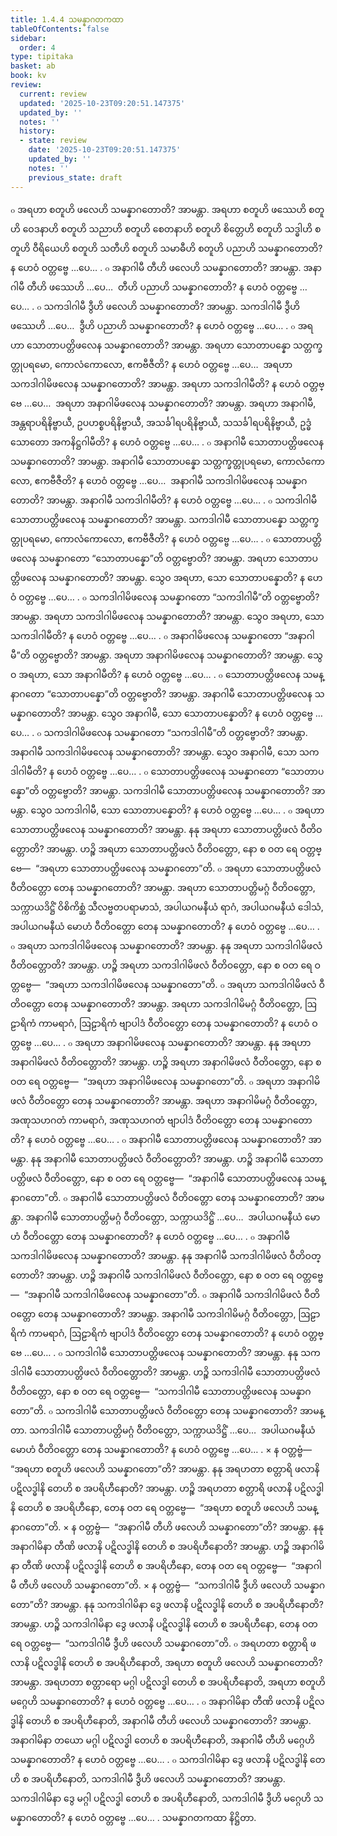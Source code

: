 ```yaml
---
title: 1.4.4 သမန္နာဂတကထာ
tableOfContents: false
sidebar:
  order: 4
type: tipitaka
basket: ab
book: kv
review:
  current: review
  updated: '2025-10-23T09:20:51.147375'
  updated_by: ''
  notes: ''
  history:
  - state: review
    date: '2025-10-23T09:20:51.147375'
    updated_by: ''
    notes: ''
    previous_state: draft
---
```



<ReviewStatus review={frontmatter.review} showDetails={true} />

<HypothesisAnnotation frontmatter={frontmatter} />

<DynamicBreadcrumb />

<Division number="393" book="kv" e="ch" v="32" p="207">

<Paragraph number="1327" book="kv">
๐ အရဟာ စတူဟိ ဖလေဟိ သမန္နာဂတောတိ? အာမန္တာ. အရဟာ စတူဟိ ဖဿေဟိ စတူဟိ ဝေဒနာဟိ စတူဟိ သညာဟိ စတူဟိ စေတနာဟိ စတူဟိ စိတ္တေဟိ စတူဟိ သဒ္ဓါဟိ စတူဟိ ဝီရိယေဟိ စတူဟိ သတီဟိ စတူဟိ သမာဓီဟိ စတူဟိ ပညာဟိ သမန္နာဂတောတိ? န ဟေဝံ ဝတ္တဗ္ဗေ …ပေ… .
</Paragraph>

<Paragraph number="1328" book="kv">
๐ အနာဂါမီ တီဟိ ဖလေဟိ သမန္နာဂတောတိ? အာမန္တာ. အနာဂါမီ တီဟိ ဖဿေဟိ …ပေ…  တီဟိ ပညာဟိ သမန္နာဂတောတိ? န ဟေဝံ ဝတ္တဗ္ဗေ …ပေ… .
</Paragraph>

<Paragraph number="1329" book="kv">
๐ သကဒါဂါမီ ဒွီဟိ ဖလေဟိ သမန္နာဂတောတိ? အာမန္တာ. သကဒါဂါမီ ဒွီဟိ ဖဿေဟိ …ပေ…  ဒွီဟိ ပညာဟိ သမန္နာဂတောတိ? န ဟေဝံ ဝတ္တဗ္ဗေ …ပေ… .
</Paragraph>

<Paragraph number="1330" book="kv">
๐ အရဟာ သောတာပတ္တိဖလေန သမန္နာဂတောတိ? အာမန္တာ. အရဟာ သောတာပန္နော သတ္တက္ခတ္တုပရမော, ကောလံကောလော, ဧကဗီဇီတိ? န ဟေဝံ ဝတ္တဗ္ဗေ …ပေ…  အရဟာ သကဒါဂါမိဖလေန သမန္နာဂတောတိ? အာမန္တာ. အရဟာ သကဒါဂါမီတိ? န ဟေဝံ ဝတ္တဗ္ဗေ …ပေ…  အရဟာ အနာဂါမိဖလေန သမန္နာဂတောတိ? အာမန္တာ. အရဟာ အနာဂါမီ, အန္တရာပရိနိဗ္ဗာယီ, ဥပဟစ္စပရိနိဗ္ဗာယီ, အသင်္ခါရပရိနိဗ္ဗာယီ, သသင်္ခါရပရိနိဗ္ဗာယီ, ဥဒ္ဓံသောတော အကနိဋ္ဌဂါမီတိ? န ဟေဝံ ဝတ္တဗ္ဗေ …ပေ… .
</Paragraph>

<Paragraph number="1331" book="kv">
๐ အနာဂါမီ သောတာပတ္တိဖလေန သမန္နာဂတောတိ? အာမန္တာ. အနာဂါမီ သောတာပန္နော သတ္တက္ခတ္တုပရမော, ကောလံကောလော, ဧကဗီဇီတိ? န ဟေဝံ ဝတ္တဗ္ဗေ …ပေ…  အနာဂါမီ သကဒါဂါမိဖလေန သမန္နာဂတောတိ? အာမန္တာ. အနာဂါမီ သကဒါဂါမီတိ? န ဟေဝံ ဝတ္တဗ္ဗေ …ပေ… .
</Paragraph>

<Paragraph number="1332" book="kv">
๐ သကဒါဂါမီ သောတာပတ္တိဖလေန သမန္နာဂတောတိ? အာမန္တာ. သကဒါဂါမီ သောတာပန္နော သတ္တက္ခတ္တုပရမော, ကောလံကောလော, ဧကဗီဇီတိ? န ဟေဝံ ဝတ္တဗ္ဗေ …ပေ… .
</Paragraph>

</Division>
<Division number="394" book="kv" e="ch" v="32" p="208">

<Paragraph number="1333" book="kv">
๐ သောတာပတ္တိဖလေန သမန္နာဂတော “သောတာပန္နော”တိ ဝတ္တဗ္ဗောတိ? အာမန္တာ. အရဟာ သောတာပတ္တိဖလေန သမန္နာဂတောတိ? အာမန္တာ. သွေဝ အရဟာ, သော သောတာပန္နောတိ? န ဟေဝံ ဝတ္တဗ္ဗေ …ပေ… .
</Paragraph>

<Paragraph number="1334" book="kv">
๐ သကဒါဂါမိဖလေန သမန္နာဂတော “သကဒါဂါမီ”တိ ဝတ္တဗ္ဗောတိ? အာမန္တာ. အရဟာ သကဒါဂါမိဖလေန သမန္နာဂတောတိ? အာမန္တာ. သွေဝ အရဟာ, သော သကဒါဂါမီတိ? န ဟေဝံ ဝတ္တဗ္ဗေ …ပေ… .
</Paragraph>

<Paragraph number="1335" book="kv">
๐ အနာဂါမိဖလေန သမန္နာဂတော “အနာဂါမီ”တိ ဝတ္တဗ္ဗောတိ? အာမန္တာ. အရဟာ အနာဂါမိဖလေန သမန္နာဂတောတိ? အာမန္တာ. သွေဝ အရဟာ, သော အနာဂါမီတိ? န ဟေဝံ ဝတ္တဗ္ဗေ …ပေ… .
</Paragraph>

<Paragraph number="1336" book="kv">
๐ သောတာပတ္တိဖလေန သမန္နာဂတော “သောတာပန္နော”တိ ဝတ္တဗ္ဗောတိ? အာမန္တာ. အနာဂါမီ သောတာပတ္တိဖလေန သမန္နာဂတောတိ? အာမန္တာ. သွေဝ အနာဂါမီ, သော သောတာပန္နောတိ? န ဟေဝံ ဝတ္တဗ္ဗေ …ပေ… .
</Paragraph>

<Paragraph number="1337" book="kv">
๐ သကဒါဂါမိဖလေန သမန္နာဂတော “သကဒါဂါမီ”တိ ဝတ္တဗ္ဗောတိ? အာမန္တာ. အနာဂါမီ သကဒါဂါမိဖလေန သမန္နာဂတောတိ? အာမန္တာ. သွေဝ အနာဂါမီ, သော သကဒါဂါမီတိ? န ဟေဝံ ဝတ္တဗ္ဗေ …ပေ… .
</Paragraph>

<Paragraph number="1338" book="kv">
๐ သောတာပတ္တိဖလေန သမန္နာဂတော “သောတာပန္နော”တိ ဝတ္တဗ္ဗောတိ? အာမန္တာ. သကဒါဂါမီ သောတာပတ္တိဖလေန သမန္နာဂတောတိ? အာမန္တာ. သွေဝ သကဒါဂါမီ, သော သောတာပန္နောတိ? န ဟေဝံ ဝတ္တဗ္ဗေ …ပေ… .
</Paragraph>

</Division>
<Division number="395" book="kv" e="ch" v="32" p="208">

<Paragraph number="1339" book="kv">
๐ အရဟာ သောတာပတ္တိဖလေန သမန္နာဂတောတိ? အာမန္တာ. နနု အရဟာ သောတာပတ္တိဖလံ ဝီတိဝတ္တောတိ? အာမန္တာ. ဟဉ္စိ အရဟာ သောတာပတ္တိဖလံ ဝီတိဝတ္တော, နော စ ဝတ ရေ ဝတ္တဗ္ဗေ—  “အရဟာ သောတာပတ္တိဖလေန သမန္နာဂတော”တိ.
</Paragraph>

<Paragraph number="1340" book="kv">
๐ အရဟာ သောတာပတ္တိဖလံ ဝီတိဝတ္တော တေန သမန္နာဂတောတိ? အာမန္တာ. အရဟာ သောတာပတ္တိမဂ္ဂံ ဝီတိဝတ္တော, သက္ကာယဒိဋ္ဌိံ ဝိစိကိစ္ဆံ သီလဗ္ဗတပရာမာသံ, အပါယဂမနီယံ ရာဂံ, အပါယဂမနီယံ ဒေါသံ, အပါယဂမနီယံ မောဟံ ဝီတိဝတ္တော တေန သမန္နာဂတောတိ? န ဟေဝံ ဝတ္တဗ္ဗေ …ပေ… .
</Paragraph>

<Paragraph number="1341" book="kv">
๐ အရဟာ သကဒါဂါမိဖလေန သမန္နာဂတောတိ? အာမန္တာ. နနု အရဟာ သကဒါဂါမိဖလံ ဝီတိဝတ္တောတိ? အာမန္တာ. ဟဉ္စိ အရဟာ သကဒါဂါမိဖလံ ဝီတိဝတ္တော, နော စ ဝတ ရေ ဝတ္တဗ္ဗေ—  “အရဟာ သကဒါဂါမိဖလေန သမန္နာဂတော”တိ.
</Paragraph>

<Paragraph number="1342" book="kv">
๐ အရဟာ သကဒါဂါမိဖလံ ဝီတိဝတ္တော တေန သမန္နာဂတောတိ? အာမန္တာ. အရဟာ သကဒါဂါမိမဂ္ဂံ ဝီတိဝတ္တော, ဩဠာရိကံ ကာမရာဂံ, ဩဠာရိကံ ဗျာပါဒံ ဝီတိဝတ္တော တေန သမန္နာဂတောတိ? န ဟေဝံ ဝတ္တဗ္ဗေ …ပေ… .
</Paragraph>

<Paragraph number="1343" book="kv">
๐ အရဟာ အနာဂါမိဖလေန သမန္နာဂတောတိ? အာမန္တာ. နနု အရဟာ အနာဂါမိဖလံ ဝီတိဝတ္တောတိ? အာမန္တာ. ဟဉ္စိ အရဟာ အနာဂါမိဖလံ ဝီတိဝတ္တော, နော စ ဝတ ရေ ဝတ္တဗ္ဗေ—  “အရဟာ အနာဂါမိဖလေန သမန္နာဂတော”တိ.
</Paragraph>

<Paragraph number="1344" book="kv">
๐ အရဟာ အနာဂါမိဖလံ ဝီတိဝတ္တော တေန သမန္နာဂတောတိ? အာမန္တာ. အရဟာ အနာဂါမိမဂ္ဂံ ဝီတိဝတ္တော, အဏုသဟဂတံ ကာမရာဂံ, အဏုသဟဂတံ ဗျာပါဒံ ဝီတိဝတ္တော တေန သမန္နာဂတောတိ? န ဟေဝံ ဝတ္တဗ္ဗေ …ပေ… .
</Paragraph>

<Paragraph number="1345" book="kv">
๐ အနာဂါမီ သောတာပတ္တိဖလေန သမန္နာဂတောတိ? အာမန္တာ. နနု အနာဂါမီ သောတာပတ္တိဖလံ ဝီတိဝတ္တောတိ? အာမန္တာ. ဟဉ္စိ အနာဂါမီ သောတာပတ္တိဖလံ ဝီတိဝတ္တော, နော စ ဝတ ရေ ဝတ္တဗ္ဗေ—  “အနာဂါမီ သောတာပတ္တိဖလေန သမန္နာဂတော”တိ.
</Paragraph>

<Paragraph number="1346" book="kv">
๐ အနာဂါမီ သောတာပတ္တိဖလံ ဝီတိဝတ္တော တေန သမန္နာဂတောတိ? အာမန္တာ. အနာဂါမီ သောတာပတ္တိမဂ္ဂံ ဝီတိဝတ္တော, သက္ကာယဒိဋ္ဌိံ …ပေ…  အပါယဂမနီယံ မောဟံ ဝီတိဝတ္တော တေန သမန္နာဂတောတိ? န ဟေဝံ ဝတ္တဗ္ဗေ …ပေ… .
</Paragraph>

<Paragraph number="1347" book="kv">
๐ အနာဂါမီ သကဒါဂါမိဖလေန သမန္နာဂတောတိ? အာမန္တာ. နနု အနာဂါမီ သကဒါဂါမိဖလံ ဝီတိဝတ္တောတိ? အာမန္တာ. ဟဉ္စိ အနာဂါမီ သကဒါဂါမိဖလံ ဝီတိဝတ္တော, နော စ ဝတ ရေ ဝတ္တဗ္ဗေ—  “အနာဂါမီ သကဒါဂါမိဖလေန သမန္နာဂတော”တိ.
</Paragraph>

<Paragraph number="1348" book="kv">
๐ အနာဂါမီ သကဒါဂါမိဖလံ ဝီတိဝတ္တော တေန သမန္နာဂတောတိ? အာမန္တာ. အနာဂါမီ သကဒါဂါမိမဂ္ဂံ ဝီတိဝတ္တော, ဩဠာရိကံ ကာမရာဂံ, ဩဠာရိကံ ဗျာပါဒံ ဝီတိဝတ္တော တေန သမန္နာဂတောတိ? န ဟေဝံ ဝတ္တဗ္ဗေ …ပေ… .
</Paragraph>

<Paragraph number="1349" book="kv">
๐ သကဒါဂါမီ သောတာပတ္တိဖလေန သမန္နာဂတောတိ? အာမန္တာ. နနု သကဒါဂါမီ သောတာပတ္တိဖလံ ဝီတိဝတ္တောတိ? အာမန္တာ. ဟဉ္စိ သကဒါဂါမီ သောတာပတ္တိဖလံ ဝီတိဝတ္တော, နော စ ဝတ ရေ ဝတ္တဗ္ဗေ—  “သကဒါဂါမီ သောတာပတ္တိဖလေန သမန္နာဂတော”တိ.
</Paragraph>

<Paragraph number="1350" book="kv">
๐ သကဒါဂါမီ သောတာပတ္တိဖလံ ဝီတိဝတ္တော တေန သမန္နာဂတောတိ? အာမန္တာ. သကဒါဂါမီ သောတာပတ္တိမဂ္ဂံ ဝီတိဝတ္တော, သက္ကာယဒိဋ္ဌိံ …ပေ…  အပါယဂမနီယံ မောဟံ ဝီတိဝတ္တော တေန သမန္နာဂတောတိ? န ဟေဝံ ဝတ္တဗ္ဗေ …ပေ… .
</Paragraph>

</Division>
<Division number="396" book="kv" e="ch" v="32" p="210">

<Paragraph number="1351" book="kv">
× န ဝတ္တဗ္ဗံ—  “အရဟာ စတူဟိ ဖလေဟိ သမန္နာဂတော”တိ? အာမန္တာ. နနု အရဟတာ စတ္တာရိ ဖလာနိ ပဋိလဒ္ဓါနိ တေဟိ စ အပရိဟီနောတိ? အာမန္တာ. ဟဉ္စိ အရဟတာ စတ္တာရိ ဖလာနိ ပဋိလဒ္ဓါနိ တေဟိ စ အပရိဟီနော, တေန ဝတ ရေ ဝတ္တဗ္ဗေ—  “အရဟာ စတူဟိ ဖလေဟိ သမန္နာဂတော”တိ.
</Paragraph>

<Paragraph number="1352" book="kv">
× န ဝတ္တဗ္ဗံ—  “အနာဂါမီ တီဟိ ဖလေဟိ သမန္နာဂတော”တိ? အာမန္တာ. နနု အနာဂါမိနာ တီဏိ ဖလာနိ ပဋိလဒ္ဓါနိ တေဟိ စ အပရိဟီနောတိ? အာမန္တာ. ဟဉ္စိ အနာဂါမိနာ တီဏိ ဖလာနိ ပဋိလဒ္ဓါနိ တေဟိ စ အပရိဟီနော, တေန ဝတ ရေ ဝတ္တဗ္ဗေ—  “အနာဂါမီ တီဟိ ဖလေဟိ သမန္နာဂတော”တိ.
</Paragraph>

<Paragraph number="1353" book="kv">
× န ဝတ္တဗ္ဗံ—  “သကဒါဂါမီ ဒွီဟိ ဖလေဟိ သမန္နာဂတော”တိ? အာမန္တာ. နနု သကဒါဂါမိနာ ဒွေ ဖလာနိ ပဋိလဒ္ဓါနိ တေဟိ စ အပရိဟီနောတိ? အာမန္တာ. ဟဉ္စိ သကဒါဂါမိနာ ဒွေ ဖလာနိ ပဋိလဒ္ဓါနိ တေဟိ စ အပရိဟီနော, တေန ဝတ ရေ ဝတ္တဗ္ဗေ—  “သကဒါဂါမီ ဒွီဟိ ဖလေဟိ သမန္နာဂတော”တိ.
</Paragraph>

<Paragraph number="1354" book="kv">
๐ အရဟတာ စတ္တာရိ ဖလာနိ ပဋိလဒ္ဓါနိ တေဟိ စ အပရိဟီနောတိ, အရဟာ စတူဟိ ဖလေဟိ သမန္နာဂတောတိ? အာမန္တာ. အရဟတာ စတ္တာရော မဂ္ဂါ ပဋိလဒ္ဓါ တေဟိ စ အပရိဟီနောတိ, အရဟာ စတူဟိ မဂ္ဂေဟိ သမန္နာဂတောတိ? န ဟေဝံ ဝတ္တဗ္ဗေ …ပေ… .
</Paragraph>

<Paragraph number="1355" book="kv">
๐ အနာဂါမိနာ တီဏိ ဖလာနိ ပဋိလဒ္ဓါနိ တေဟိ စ အပရိဟီနောတိ, အနာဂါမီ တီဟိ ဖလေဟိ သမန္နာဂတောတိ? အာမန္တာ. အနာဂါမိနာ တယော မဂ္ဂါ ပဋိလဒ္ဓါ တေဟိ စ အပရိဟီနောတိ, အနာဂါမီ တီဟိ မဂ္ဂေဟိ သမန္နာဂတောတိ? န ဟေဝံ ဝတ္တဗ္ဗေ …ပေ… .
</Paragraph>

<Paragraph number="1356" book="kv">
๐ သကဒါဂါမိနာ ဒွေ ဖလာနိ ပဋိလဒ္ဓါနိ တေဟိ စ အပရိဟီနောတိ, သကဒါဂါမီ ဒွီဟိ ဖလေဟိ သမန္နာဂတောတိ? အာမန္တာ. သကဒါဂါမိနာ ဒွေ မဂ္ဂါ ပဋိလဒ္ဓါ တေဟိ စ အပရိဟီနောတိ, သကဒါဂါမီ ဒွီဟိ မဂ္ဂေဟိ သမန္နာဂတောတိ? န ဟေဝံ ဝတ္တဗ္ဗေ …ပေ… .

</Paragraph>
</Division>

<Paragraph number="1357" type="center" book="kv">
သမန္နာဂတကထာ နိဋ္ဌိတာ.
</Paragraph>